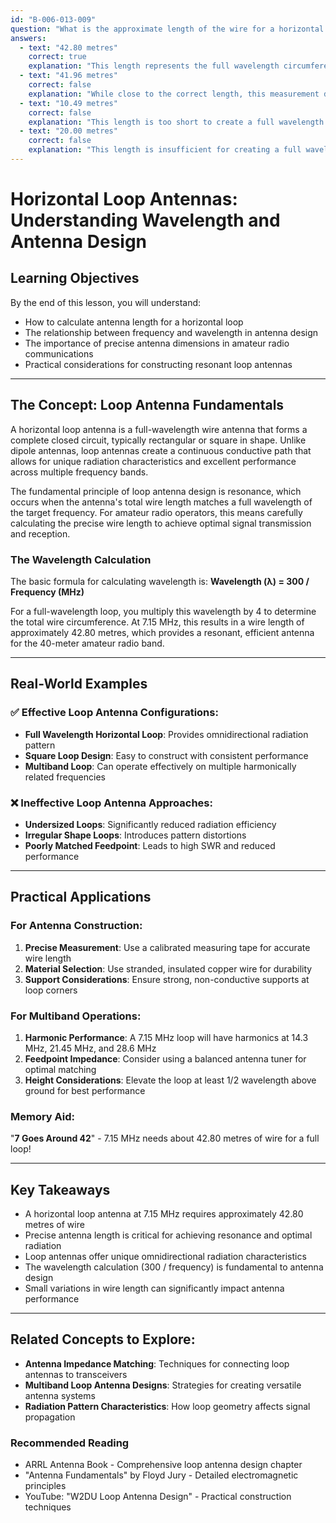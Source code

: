 ```yaml
---
id: "B-006-013-009"
question: "What is the approximate length of the wire for a horizontal loop tuned at 7.15 MHz?"
answers:
  - text: "42.80 metres"
    correct: true
    explanation: "This length represents the full wavelength circumference for a horizontal loop antenna at 7.15 MHz. The calculation uses the fundamental formula of wavelength (λ) = 300 / frequency, multiplied by the loop's full perimeter requirement. This antenna design provides excellent omnidirectional radiation characteristics and good performance on the 40-meter amateur radio band."
  - text: "41.96 metres"
    correct: false
    explanation: "While close to the correct length, this measurement doesn't precisely match the full wavelength calculation for a 7.15 MHz loop antenna. Small variations in loop length can significantly impact antenna resonance and performance, making precise measurement critical for optimal radio communication."
  - text: "10.49 metres"
    correct: false
    explanation: "This length is too short to create a full wavelength loop at 7.15 MHz. A loop antenna requires a full wavelength circumference to achieve proper resonance and radiation efficiency, which for this frequency necessitates a much longer wire length."
  - text: "20.00 metres"
    correct: false
    explanation: "This length is insufficient for creating a full wavelength loop at 7.15 MHz. A proper horizontal loop antenna requires a wire length that encompasses a complete wavelength, which is significantly longer than 20 metres for this frequency."
---
```


# Horizontal Loop Antennas: Understanding Wavelength and Antenna Design

## Learning Objectives
By the end of this lesson, you will understand:
- How to calculate antenna length for a horizontal loop
- The relationship between frequency and wavelength in antenna design
- The importance of precise antenna dimensions in amateur radio communications
- Practical considerations for constructing resonant loop antennas

---

## The Concept: Loop Antenna Fundamentals

A horizontal loop antenna is a full-wavelength wire antenna that forms a complete closed circuit, typically rectangular or square in shape. Unlike dipole antennas, loop antennas create a continuous conductive path that allows for unique radiation characteristics and excellent performance across multiple frequency bands.

The fundamental principle of loop antenna design is resonance, which occurs when the antenna's total wire length matches a full wavelength of the target frequency. For amateur radio operators, this means carefully calculating the precise wire length to achieve optimal signal transmission and reception.

### The Wavelength Calculation

The basic formula for calculating wavelength is:
**Wavelength (λ) = 300 / Frequency (MHz)**

For a full-wavelength loop, you multiply this wavelength by 4 to determine the total wire circumference. At 7.15 MHz, this results in a wire length of approximately 42.80 metres, which provides a resonant, efficient antenna for the 40-meter amateur radio band.

---

## Real-World Examples

### ✅ Effective Loop Antenna Configurations:
- **Full Wavelength Horizontal Loop**: Provides omnidirectional radiation pattern
- **Square Loop Design**: Easy to construct with consistent performance
- **Multiband Loop**: Can operate effectively on multiple harmonically related frequencies

### ❌ Ineffective Loop Antenna Approaches:
- **Undersized Loops**: Significantly reduced radiation efficiency
- **Irregular Shape Loops**: Introduces pattern distortions
- **Poorly Matched Feedpoint**: Leads to high SWR and reduced performance

---

## Practical Applications

### For Antenna Construction:
1. **Precise Measurement**: Use a calibrated measuring tape for accurate wire length
2. **Material Selection**: Use stranded, insulated copper wire for durability
3. **Support Considerations**: Ensure strong, non-conductive supports at loop corners

### For Multiband Operations:
1. **Harmonic Performance**: A 7.15 MHz loop will have harmonics at 14.3 MHz, 21.45 MHz, and 28.6 MHz
2. **Feedpoint Impedance**: Consider using a balanced antenna tuner for optimal matching
3. **Height Considerations**: Elevate the loop at least 1/2 wavelength above ground for best performance

### Memory Aid:
"**7 Goes Around 42**" - 7.15 MHz needs about 42.80 metres of wire for a full loop!

---

## Key Takeaways

- A horizontal loop antenna at 7.15 MHz requires approximately 42.80 metres of wire
- Precise antenna length is critical for achieving resonance and optimal radiation
- Loop antennas offer unique omnidirectional radiation characteristics
- The wavelength calculation (300 / frequency) is fundamental to antenna design
- Small variations in wire length can significantly impact antenna performance

---

## Related Concepts to Explore:
- **Antenna Impedance Matching**: Techniques for connecting loop antennas to transceivers
- **Multiband Loop Antenna Designs**: Strategies for creating versatile antenna systems
- **Radiation Pattern Characteristics**: How loop geometry affects signal propagation

### Recommended Reading

- ARRL Antenna Book - Comprehensive loop antenna design chapter
- "Antenna Fundamentals" by Floyd Jury - Detailed electromagnetic principles
- YouTube: "W2DU Loop Antenna Design" - Practical construction techniques